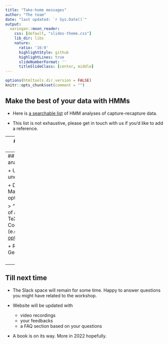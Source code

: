 ```yaml
---
title: "Take-home messages"
author: "The team"
date: "last updated: `r Sys.Date()`"
output:
  xaringan::moon_reader:
    css: [default, "slides-theme.css"]
    lib_dir: libs
    nature:
      ratio: '16:9'
      highlightStyle: github
      highlightLines: true
      slideNumberFormat: ''
      titleSlideClass: [center, middle]
---
```


```r
options(htmltools.dir.version = FALSE)
knitr::opts_chunk$set(comment = "")
```


## Make the best of your data with HMMs

+ Here is [a searchable list](applistHMM.html) of HMM analyses of capture-recapture data.

+ This list is not exhaustive, please get in touch with us if you'd like to add a reference.

---
## Bayesian capture-recapture analysis with HMMs

+ Make your ecological question explicit. 

+ Think of observations and states first. 

+ Then write down the observation and transition matrices on paper. 

+ Start simple, all parameters constant for example. Make sure convergence is reached.

+ Add complexity one step at a time. 

---
## Bayesian capture-recapture analysis with HMMs


+ Use simulations to better understand your model. 

+ Do not try to optimize your code. Make it work first, then think of optimization. 

> "Premature optimization is the root of all evil" -Donald Knuth (creator of TeX and author of "The Art of Computer Programming") (e.g. <https://stackify.com/premature-optimization-evil/>)

+ Read [Bayesian workflow](https://arxiv.org/abs/2011.01808) by Gelman et al. (2021).

<!-- --- -->
<!-- ## Nimble -->

<!-- + [TO BE COMPLETED BY ALL] -->

<!-- + Go for `nimbleMCMC()` if standard needs.  -->

<!-- + Unleash full `Nimble` potential for improving MCMC or implementing new distributions.  -->

---
## Till next time

+ The Slack space will remain for some time. Happy to answer questions you might have related to the workshop. 

+ Website will be updated with

    + video recordings
    + your feedbacks
    + a FAQ section based on your questions

+ A book is on its way. More in 2022 hopefully.
